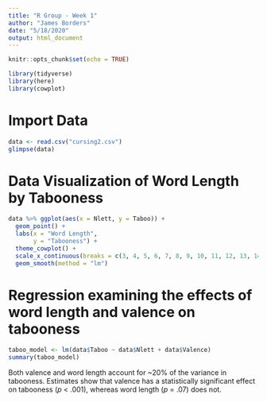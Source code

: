 ```yaml
---
title: "R Group - Week 1"
author: "James Borders"
date: "5/18/2020"
output: html_document
---
```


```r
knitr::opts_chunk$set(echo = TRUE)
```

```r
library(tidyverse)
library(here)
library(cowplot)
```

# Import Data
```r
data <- read.csv("cursing2.csv")
glimpse(data)
```

# Data Visualization of Word Length by Tabooness
```r
data %>% ggplot(aes(x = Nlett, y = Taboo)) +
  geom_point() +
  labs(x = "Word Length",
       y = "Tabooness") +
  theme_cowplot() +
  scale_x_continuous(breaks = c(3, 4, 5, 6, 7, 8, 9, 10, 11, 12, 13, 14)) +
  geom_smooth(method = "lm")
```

# Regression examining the effects of word length and valence on tabooness
```r
taboo_model <- lm(data$Taboo ~ data$Nlett + data$Valence)
summary(taboo_model)
```

Both valence and word length account for ~20% of the variance in tabooness. Estimates show that valence has a statistically significant effect on tabooness (*p* < .001), whereas word length (*p* = .07) does not.

